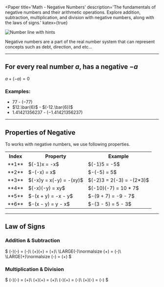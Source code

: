 

<Paper
  title='Math - Negative Numbers'
  description='The fundamentals of negative numbers and their arithmetic operations. Explore addition, subtraction, multiplication, and division with negative numbers, along with the laws of signs.'
  katex={true}
>

<Image src={Image1} alt="Number line with hints" />

Negative numbers are a part of the real number system that can represent concepts such as debt, direction, and etc...

---
## For every real number $a$, has a negative $-a$

$a + (-a) = 0$

### Examples:

- $77$ - $(-77)$
- $12.\bar{6}$ - $(-12.\bar{6})$
- $1.41421356237$ - $(-1.41421356237)$

---

## Properties of Negative

To works with negative numbers, we use following properties.

<table>
  <tr>
    <th>Index</th>
    <th>Property</th>
    <th>Example</th>
  </tr>
  <tr>
    <td style='text-align:center'>**1**</td>
    <td>$(-1)x = -x$</td>
    <td>$(-1)5 = -5$</td>
  </tr>
  <tr>
    <td style='text-align:center'>**2**</td>
    <td>$-(-x) = x$</td>
    <td>$-(-5) = 5$</td>
  </tr>
  <tr>
    <td style='text-align:center'>**3**</td>
    <td>$(-x)y = x(-y) = -(xy)$</td>
    <td>$(-2)3 = 2(-3) = -(2*3)$</td>
  </tr>
  <tr>
    <td style='text-align:center'>**4**</td>
    <td>$(-x)(-y) = xy$</td>
    <td>$(-10)(-7) = 10 * 7$</td>
  </tr>
  <tr>
    <td style='text-align:center'>**5**</td>
    <td>$-(x + y) = -x - y$</td>
    <td>$-(9 + 7) = -9 - 7$</td>
  </tr>
  <tr>
    <td style='text-align:center'>**6**</td>
    <td>$-(x - y) = y - x$</td>
    <td>$-(3 - 5) = 5 - 3$</td>
  </tr>
</table>

---

## Law of Signs

### Addition & Subtraction

$
(-)(-) = (-)\\
(+)(+) = (+)\\
\LARGE(-)\normalsize (+) = (-)\\
\LARGE(+)\normalsize (-) = (+)
$


### Multiplication & Division

$
(-)(-) = (+)\\
(+)(+) = (+)\\
(-)(+) = (-)\\
(+)(-) = (-)
$

</Paper>
